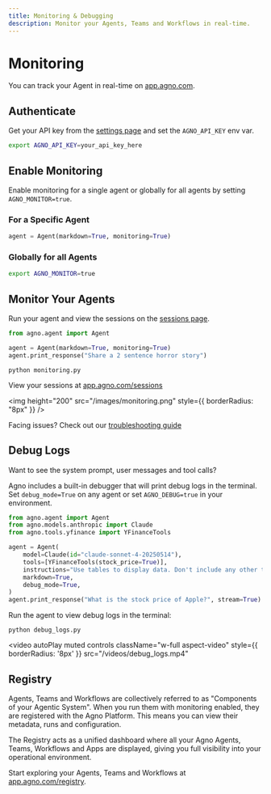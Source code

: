 ```yaml
---
title: Monitoring & Debugging
description: Monitor your Agents, Teams and Workflows in real-time.
---
```


# Monitoring

You can track your Agent in real-time on [app.agno.com](https://app.agno.com).

## Authenticate

Get your API key from the [settings page](https://app.agno.com/settings) and set the `AGNO_API_KEY` env var.

```bash
export AGNO_API_KEY=your_api_key_here
```

## Enable Monitoring

Enable monitoring for a single agent or globally for all agents by setting `AGNO_MONITOR=true`.

### For a Specific Agent

```python
agent = Agent(markdown=True, monitoring=True)
```

### Globally for all Agents

```bash
export AGNO_MONITOR=true
```

## Monitor Your Agents

Run your agent and view the sessions on the [sessions page](https://app.agno.com/sessions).

<Steps>

<Step title="Create a file with sample code">

```python monitoring.py
from agno.agent import Agent

agent = Agent(markdown=True, monitoring=True)
agent.print_response("Share a 2 sentence horror story")
```

</Step>

<Step title="Run your Agent">

```shell
python monitoring.py
```

</Step>

<Step title="View your sessions">

View your sessions at [app.agno.com/sessions](https://app.agno.com/sessions)

<img height="200" src="/images/monitoring.png" style={{ borderRadius: "8px" }} />

</Step>

</Steps>

<Info>Facing issues? Check out our [troubleshooting guide](/faq/cli-auth)</Info>

## Debug Logs

Want to see the system prompt, user messages and tool calls?

Agno includes a built-in debugger that will print debug logs in the terminal. Set `debug_mode=True` on any agent or set `AGNO_DEBUG=true` in your environment.

```python debug_logs.py
from agno.agent import Agent
from agno.models.anthropic import Claude
from agno.tools.yfinance import YFinanceTools

agent = Agent(
    model=Claude(id="claude-sonnet-4-20250514"),
    tools=[YFinanceTools(stock_price=True)],
    instructions="Use tables to display data. Don't include any other text.",
    markdown=True,
    debug_mode=True,
)
agent.print_response("What is the stock price of Apple?", stream=True)
```

Run the agent to view debug logs in the terminal:

```shell
python debug_logs.py
```

<video
   autoPlay
   muted
   controls
   className="w-full aspect-video"
   style={{ borderRadius: '8px' }}
   src="/videos/debug_logs.mp4"
></video>

## Registry

Agents, Teams and Workflows are collectively referred to as "Components of your Agentic System". When you run them with monitoring enabled, they are registered with the Agno Platform. This means you can view their metadata, runs and configuration.

The Registry acts as a unified dashboard where all your Agno Agents, Teams, Workflows and Apps are displayed, giving you full visibility into your operational environment.

Start exploring your Agents, Teams and Workflows at [app.agno.com/registry](https://app.agno.com/registry).
